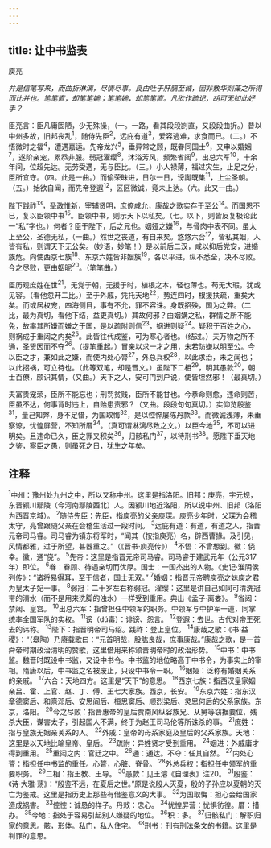 ```yaml
---
---
---
```

title: 让中书监表
---



庾亮

*并是信笔写来，而曲折淋漓，尽情尽事。良由吐于肝膈至诚，固非敷华剡藻之所得而比并也。笔笔直，却笔笔婉；笔笔婉，却笔笔直。凡欲作疏记，胡可无如此好手？*

臣亮言：臣凡庸固陋，少无殊操，（一。一路，看其段段剀直，又段段曲折。）昔以中州多故，旧邦丧乱<sup>1</sup>，随侍先臣<sup>2</sup>，远庇有道<sup>3</sup>，爱容逃难，求食而已。（二。）不悟微时之福<sup>4</sup>，遭遇嘉运。先帝龙兴<sup>5</sup>，垂异常之顾，既眷同国士<sup>6</sup>，又申以婚姻<sup>7</sup>，遂阶亲宠，累忝非服。弱冠濯缨<sup>8</sup>，沐浴芳风，频繁省闼<sup>9</sup>，出总六军<sup>10</sup>，十余年间，位超先达。无劳受遇，无与臣比。（三。）小人禄薄，福过灾生，止足之分，臣所宜守。（四。此是一曲。）而偷荣昧进，日尔一日，谤讟既集<sup>11</sup>，上尘圣朝。（五。）始欲自闻，而先帝登遐<sup>12</sup>，区区微诚，竟未上达。（六。此又一曲。）

陛下践祚<sup>13</sup>，圣政惟新，宰辅贤明，庶僚咸允，康哉之歌实存于至公<sup>14</sup>。而国恩不已，复以臣领中书<sup>15</sup>。臣领中书，则示天下以私矣。（七。以下，则皆反复极论此一“私”字也。）何者？臣于陛下，后之兄也。姻娅之嫌<sup>16</sup>，与骨肉中表不同。虽太上至公，圣德无私，（一曲。）然世之丧道，有自来矣。悠悠六合<sup>17</sup>，皆私其姻，人皆有私，则谓天下无公矣。（妙语，妙笔！）是以前后二汉，咸以抑后党安，进婚族危。向使西京七族<sup>18</sup>、东京六姓皆非姻族<sup>19</sup>，各以平进，纵不悉全，决不尽败。今之尽败，更由姻昵<sup>20</sup>。（笔笔曲。）

臣历观庶姓在世<sup>21</sup>，无党于朝，无援于时，植根之本，轻也薄也。苟无大瑕，犹或见容。（看他忽开二比。）至于外戚，凭托天地<sup>22</sup>，势连四时，根援扶疏，重矣大矣。而或居权宠，四海侧目，事有不允，罪不容诛。身既招殃，国为之弊。（二比，最为真切，看他下结，益更真切。）其故何邪？由姻媾之私，群情之所不能免，故率其所嫌而嫌之于国，是以疏附则信<sup>23</sup>，姻进则疑<sup>24</sup>。疑积于百姓之心，则祸成于重闼之内矣<sup>25</sup>。此皆往代成鉴，可为寒心者也。（结过。）夫万物之所不通，圣贤因而不夺<sup>26</sup>。（提笔重起。）冒亲以求一才之用，未若防嫌以明至公。今以臣之才，兼如此之嫌，而使内处心膂<sup>27</sup>，外总兵权<sup>28</sup>，以此求治，未之闻也；以此招祸，可立待也。（此等双笔，却是晋文。）虽陛下二相<sup>29</sup>，明其愚款<sup>30</sup>，朝士百僚，颇识其情，（又曲。）天下之人，安可门到户说，使皆坦然邪！（最真切。）

夫富贵宠荣，臣所不能忘也；刑罚贫贱，臣所不能甘也。今恭命则愈，违命则苦，臣虽不达，何事背时违上，自贻患责邪？（又曲。段段句句真切。）实仰览殷鉴<sup>31</sup>，量己知弊，身不足惜，为国取悔<sup>32</sup>，是以悾悴屡陈丹款<sup>33</sup>。而微诚浅薄，未垂察谅，忧惶屏营，不知所厝<sup>34</sup>。（真可谓淋漓尽致之文。）以臣今地<sup>35</sup>，不可以进明矣。且违命已久，臣之罪又积矣<sup>36</sup>，归骸私门<sup>37</sup>，以待刑书<sup>38</sup>。愿陛下垂天地之鉴，察臣之愚，则虽死之日，犹生之年矣。

## 注释

<sup>1</sup>中州：豫州处九州之中，所以又称中州。这里是指洛阳。旧邦：庚亮，字元规，东晋颍川鄢陵（今河南鄢陵西北）人。因颍川地近洛阳，所以说中州、旧邦（洛阳为西晋京城）。
<sup>2</sup>随侍先臣：先臣，指庾亮的父亲庾琛。庾亮少年时，父琛为会稽太守，亮曾跟随父亲在会稽生活过一段时间。
<sup>3</sup>远庇有道：有道，有道之人，指晋元帝司马睿。司马睿为镇东将军时，“闻其（按指庾亮）名，辟西曹掾。及引见，风情都雅，过于所望，甚器重之。”（《晋书·庾亮传》）
<sup>4</sup>不悟：不曾想到。徽：侥幸。徽，通“侥”。
<sup>5</sup>先帝：这里是指晋元帝司马睿。司马睿于建武元年（公元317年）即位。
<sup>6</sup>眷：眷顾、待遇亲切而优厚。国士：一国杰出的人物。《史记·淮阴侯列传》：“诸将易得耳，至于信者，国士无双。”
<sup>7</sup>婚姻：指晋元帝聘庾亮之妹庾之君为皇太子妃一事。
<sup>8</sup>弱冠：二十岁左右称弱冠。濯缨：这里是讲自己如同可清洗冠带的清水（而不是用来洗脚的浊水）一样受到重用。典出《孟子·离娄》。
<sup>9</sup>省闼：禁闼、皇宫。
<sup>10</sup>出总六军：指曾担任中领军的职务。中领军与中护军一道，同掌统率全国军队的实权。
<sup>11</sup>谤（dú毒）：诽谤、怨言。
<sup>12</sup>登遐：去世。古代对帝王死去的讳称。
<sup>13</sup>陛下：指晋明帝司马绍。践祚：登上皇位。
<sup>14</sup>康哉之歌：《书·益稷》：“（皋陶）乃赓载歌曰：“元首明哉，股肱良哉，庶事康哉。”康哉之歌，是一首舜帝时期政治清明的赞歌，这里借用来称颂晋明帝时的政治形势。
<sup>15</sup>中书：中书监。魏晋时既设中书监，又设中书令。中书监的地位略高于中书令，为事实上的宰相。隋唐以后，中书监之名被废止，只设中书令一职。
<sup>16</sup>姻娅：泛称有婚姻关系的亲戚。
<sup>17</sup>六合：天地四方。这里是“天下”的意思。
<sup>18</sup>西京七族：指西汉皇家姻亲吕、霍、上官、赵、丁、傅、王七大家族。西京，长安。
<sup>19</sup>东京六姓：指东汉章德窦后、和熹邓后、安思阎后、桓思窦后、顺烈梁后、灵思何后的父系家族。东京，洛阳。
<sup>20</sup>今之尽败：指晋惠帝的皇后贾南风纵容族兄、从舅等窃据要位，残杀大臣，谋害太子，引起国人不满，终于为赵王司马伦等所诛杀的事。
<sup>21</sup>庶姓：指与皇族无姻亲关系的人。
<sup>22</sup>外戚：皇帝的母系家庭及皇后的父系家族。天地：这里是以天地比喻皇帝、皇后。
<sup>23</sup>疏附：异姓贤才受到重用。
<sup>24</sup>姻进：外戚庸才得到重用。
<sup>25</sup>重闼之内：官廷之中。
<sup>26</sup>通：通达。不夺：任其自然。
<sup>27</sup>内处心膂：指担任中书监的重任。心膂，心脏、脊骨。
<sup>28</sup>外总兵权：指担任中领军的重要职务。
<sup>29</sup>二相：指王教、王导。
<sup>30</sup>愚款：见王濬《自理表》注20。
<sup>31</sup>殷鉴：《诗·大雅·荡》：“殷鉴不远，在夏后之世。”原是说殷人灭夏，殷的子孙应以夏朝的灭亡为鉴戒。这里是指历史上那些有借鉴意义的大事。
<sup>32</sup>为国取悔：担心会给国家造成祸害。
<sup>33</sup>倥悾：诚恳的样子。丹敕：忠心。
<sup>34</sup>忧惶屏营：忧惧彷徨。厝：措办。
<sup>35</sup>今地：指处于容易引起别人嫌疑的地位。
<sup>36</sup>积：多。
<sup>37</sup>归骸私门：解职归家的意思。骸，形体。私门，私人住宅。
<sup>38</sup>刑书：刊有刑法条文的书籍。这里是判罪的意思。